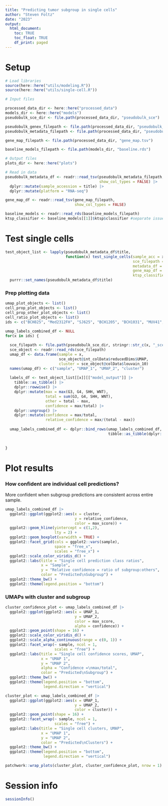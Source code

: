 ```yaml
---
title: "Predicting tumor subgroup in single cells"
author: "Steven Foltz"
date: "2023"
output:
  html_document:
    toc: TRUE
    toc_float: TRUE
    df_print: paged
---
```


# Setup
```r

# Load libraries 
source(here::here("utils/modeling.R"))
source(here::here("utils/single-cell.R"))

# Input files

processed_data_dir <- here::here("processed_data")
models_dir <- here::here("models")
pseudobulk_sce_dir <- file.path(processed_data_dir, "pseudobulk_sce")

pseudobulk_genex_filepath <- file.path(processed_data_dir, "pseudobulk_genex.tsv")
pseudobulk_metadata_filepath <- file.path(processed_data_dir, "pseudobulk_metadata.tsv")

gene_map_filepath <- file.path(processed_data_dir, "gene_map.tsv")

baseline_models_filepath <- file.path(models_dir, "baseline.rds")

# Output files
plots_dir <- here::here("plots")

# Read in data
pseudobulk_metadata_df <- readr::read_tsv(pseudobulk_metadata_filepath,
                                          show_col_types = FALSE) |>
  dplyr::mutate(sample_accession = title) |>
  dplyr::mutate(platform = "RNA-seq")

gene_map_df <- readr::read_tsv(gene_map_filepath,
                               show_col_types = FALSE)

baseline_models <- readr::read_rds(baseline_models_filepath)
ktsp_classifier <- baseline_models[[1]]$ktsp$classifier #separate issue: pick the designated model

```

# Test single cells

```r

test_object_list <- lapply(pseudobulk_metadata_df$title,
                           function(x) test_single_cells(sample_acc = x,
                                                         sce_filepath = file.path(pseudobulk_sce_dir, stringr::str_c(x, "_sce.rds")),
                                                         metadata_df = pseudobulk_metadata_df,
                                                         gene_map_df = gene_map_df,
                                                         ktsp_classifier = ktsp_classifier)) |>
  purrr::set_names(pseudobulk_metadata_df$title)

```

### Prep plotting data
```r

umap_plot_objects <- list()
cell_prop_plot_objects <- list()
cell_prop_other_plot_objects <- list()
cell_ratio_plot_objects <- list()
ids <- c("BCH825", "Med2312FH", "SJ625", "BCH1205", "BCH1031", "MUV41", "BCH807")

umap_labels_combined_df <- NULL
for(x in ids) {
  
  sce_filepath <- file.path(pseudobulk_sce_dir, stringr::str_c(x, "_sce.rds"))
  sce_object <- readr::read_rds(sce_filepath)
  umap_df <- data.frame(sample = x,
                        sce_object@int_colData$reducedDims$UMAP,
                        cluster = sce_object@colData$louvain_10)
  names(umap_df) <- c("sample", "UMAP_1", "UMAP_2", "cluster")
  
  labels_df <- test_object_list[[x]][["model_output"]] |>
    tibble::as_tibble() |>
    dplyr::rowwise() |>
    dplyr::mutate(max = max(G3, G4, SHH, WNT),
                  total = sum(G3, G4, SHH, WNT),
                  other = total - max,
                  confidence = max/total) |>
    dplyr::ungroup() |>
    dplyr::mutate(confidence = max/total,
                  relative_confidence = max/(total - max))
  
  umap_labels_combined_df <- dplyr::bind_rows(umap_labels_combined_df,
                                              tibble::as_tibble(dplyr::bind_cols(umap_df, labels_df)))
  
  
}

```

# Plot results

### How confident are individual cell predictions?
More confident when subgroup predictions are consistent across entire sample.
```r

umap_labels_combined_df |>
  ggplot2::ggplot(ggplot2::aes(x = cluster,
                               y = relative_confidence,
                               color = max_score)) +
  ggplot2::geom_hline(yintercept = c(1,2),
                      lty = 2) +
  ggplot2::geom_boxplot(varwidth = TRUE) +
  ggplot2::facet_grid(cols = ggplot2::vars(sample),
                      space = "free_x",
                      scales = "free_x") +
  ggplot2::scale_color_viridis_d() +
  ggplot2::labs(title = "Single cell prediction class ratios",
                x = "Sample",
                y = "Relative confidence = ratio of subgroup:others",
                color = "Predicted\nSubgroup") +
  ggplot2::theme_bw() +
  ggplot2::theme(legend.position = "bottom")

```
  
### UMAPs with cluster and subgroup
```r

cluster_confidence_plot <- umap_labels_combined_df |>
  ggplot2::ggplot(ggplot2::aes(x = UMAP_1,
                               y = UMAP_2,
                               color = max_score,
                               alpha = confidence)) +
  ggplot2::geom_point(shape = 16) +
  ggplot2::scale_color_viridis_d() +
  ggplot2::scale_alpha_continuous(range = c(0, 1)) +
  ggplot2::facet_wrap(~ sample, ncol = 1,
                      scales = "free") +
  ggplot2::labs(title = "Single cell confidence scores, UMAP",
                x = "UMAP 1",
                y = "UMAP 2",
                alpha = "Confidence =\nmax/total",
                color = "Predicted\nSubgroup") +
  ggplot2::theme_bw() +
  ggplot2::theme(legend.position = "bottom",
                 legend.direction = "vertical")

cluster_plot <- umap_labels_combined_df |>
  ggplot2::ggplot(ggplot2::aes(x = UMAP_1,
                               y = UMAP_2,
                               color = cluster)) +
  ggplot2::geom_point(shape = 16) +
  ggplot2::facet_wrap(~ sample, ncol = 1,
                      scales = "free") +
  ggplot2::labs(title = "Single cell clusters, UMAP",
                x = "UMAP 1",
                y = "UMAP 2",
                color = "Predicted\nClusters") +
  ggplot2::theme_bw() +
  ggplot2::theme(legend.position = "bottom",
                 legend.direction = "vertical")

patchwork::wrap_plots(cluster_plot, cluster_confidence_plot, nrow = 1)

```

# Session info
```r
sessionInfo()
```